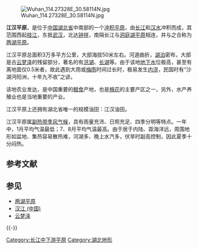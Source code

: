 [[File:Wuhan_114.27328E_30.58114N.jpg|thumb]]

'''江汉平原'''，是位于[[中国|中国]][[湖北省|湖北省]]中南部的一个[[冲积平原|冲积平原]]，由[[长江|长江]]和[[汉水|汉水]]冲积而成，其范围西起[[枝江|枝江]]，东抵[[武汉|武汉]]，北达[[钟祥|钟祥]]，南隔长江与[[洞庭湖平原|洞庭湖平原]]相连，并与之合称为[[两湖平原|两湖平原]]。

江汉平原总面积3万多平方公里，大部海拔50米左右。河道曲折，[[湖泊|湖泊]]密布，大部是古[[云梦泽|云梦泽]]的残留部分，著名的有[[洪湖|洪湖]]、[[长湖_(湖北)|长湖]]等。由于该地[[地下水|地下水]]位极高，甚至有离地面仅0.5米者，故此遇到大雨或[[梅雨|梅雨]]时间过长时，极易发生[[内涝|内涝]]，民国时有“沙湖沔阳洲，十年九不收”之谚。

该地农业发达，是中国重要的[[粮食|粮食]]产地，也是[[棉花|棉花]]的主要产区之一，另外，水产养殖业也是当地重要的产业。

江汉平原上还拥有湖北省唯一的规模油田：江汉油田。

江汉平原属[[副热带季风气候|副热带季风气候]]，具有雨量充沛、日照充足、四季分明等特点。一年中，1月平均气温最低；7、8月平均气温最高。由于居于内陆、距海洋远，周围地形如盆地、集热容易散热难，河湖多、晚上水汽多，伏旱时副高控制，因此夏季十分闷热。

== 参考文献 ==
{{Reflist|30em}}

== 参见 ==
{{Portal box|湖北}}
* [[两湖平原|两湖平原]]
* [[汉江_(中国)|汉江 (中国)]]
* [[云梦泽|云梦泽]]
{{-}}
{{中国平原}}
{{Hubei topics}}

[[Category:长江中下游平原|Category:长江中下游平原]]
[[Category:湖北地形|Category:湖北地形]]

{{Hubei-stub}}